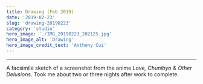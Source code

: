```yaml
---
title: Drawing (Feb 2019)
date: '2019-02-23'
slug: 'drawing-20190223'
category: 'studio'
hero_image: './IMG_20190223_202125.jpg'
hero_image_alt: 'Drawing'
hero_image_credit_text: 'Anthony Cui'
---
```


---

A facsimile sketch of a screenshot from the anime _Love, Chunibyo & Other Delusions_. Took me about two or three nights after work to complete. 